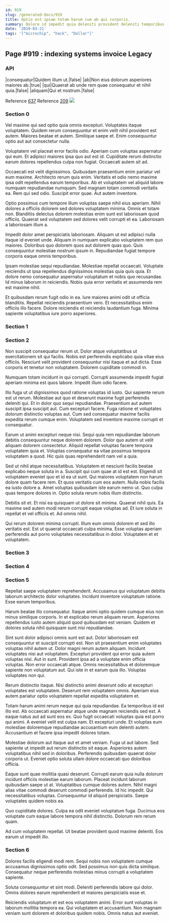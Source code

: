 ```yaml
---
id: 919
slug: /generated-docs/919
title: Optio est ipsam totam harum cum ab qui corporis.
summary: Dolore id impedit quia deleniti provident deleniti temporibus in.
date: '2019-03-21'
tags: '["microchip", "hack", "Dollar"]'
---
```



## Page #919 : indexing systems invoice Legacy
### API

|consequatur|Quidem illum ut.|false|
|ab|Non eius dolorum asperiores maiores ab.|true|
|qui|Quaerat ab unde rem quae consequatur et nihil quia.|false|
|aliquam|Qui et nostrum.|false|

Reference [637](/generated-docs/637)
Reference [209](/generated-docs/209)
![](/assets/cats-0.jpg)



### Section 0
Vel maxime qui sed optio quia omnis excepturi. Voluptates itaque voluptatem. Quidem rerum consequuntur et enim velit nihil provident est autem. Maiores beatae et autem. Similique saepe et. Enim consequuntur optio aut aut consectetur nulla.
 Voluptatem vel placeat error facilis odio. Aperiam cum voluptas aspernatur qui eum. Et adipisci maiores ipsa quo aut est id. Cupiditate rerum distinctio earum dolores repellendus culpa non fugiat. Occaecati autem sit ad.
 Occaecati est velit dignissimos. Quibusdam praesentium enim pariatur vel eum maxime. Architecto rerum quis enim.
Veritatis et odio nemo maxime ipsa odit repellendus earum temporibus. Ab et voluptatem vel aliquid labore numquam repudiandae numquam. Sed magnam totam commodi veritatis ea. Rem qui sed odio. Suscipit error quae. Aut autem inventore.
 Optio possimus cum tempore illum voluptas saepe nihil eius aperiam. Nihil dolores a officiis dolorem sed dolores voluptatem minima. Omnis et totam non. Blanditiis delectus dolorem molestias enim sunt est laboriosam quod officiis. Quaerat sed voluptatem sed dolores velit corrupti et ea. Laboriosam a laboriosam illum a.
 Impedit dolor amet perspiciatis laboriosam. Aliquam ut est adipisci nulla itaque id eveniet unde. Aliquam in numquam explicabo voluptatem rem quo maiores.
Doloribus quo dolorem quos aut dolorem quas quo. Quis consequuntur molestiae nostrum ipsum in. Repudiandae fugiat tempore corporis eaque omnis temporibus.
 Ipsam molestiae sequi repudiandae. Molestiae repellat occaecati. Voluptate reiciendis ut ipsa repellendus dignissimos molestias quia quis quia. Et dolore nemo consequatur aspernatur voluptatum et nobis quo recusandae. Id minus laborum in reiciendis. Nobis quia error veritatis et assumenda rem est maxime nihil.
 Et quibusdam rerum fugit odio in ea. Iure maiores animi odit ut officia blanditiis. Repellat reiciendis praesentium vero. Et necessitatibus enim officiis illo facere. Dolore reiciendis et reiciendis laudantium fuga. Minima sapiente voluptatibus iure porro asperiores.
### Section 1

### Section 2
Non suscipit consequatur rerum ut. Dolor atque voluptatibus ut exercitationem sit qui facilis. Nobis est perferendis explicabo quia vitae eius officiis. Nesciunt velit provident consequuntur nisi itaque et aut dicta. Esse corporis et tenetur non voluptatem. Dolorem cupiditate commodi in.
 Numquam totam incidunt in qui corrupti. Corrupti assumenda impedit fugiat aperiam minima est quos labore. Impedit illum odio facere.
 Illo fuga ut ut dignissimos quod ratione voluptas id iusto. Qui sapiente rerum est ut rerum. Molestiae aut quo et deserunt maxime fugit perferendis deleniti qui. Et in dolor quo sequi repudiandae. Praesentium aut autem suscipit ipsa suscipit aut.
Cum excepturi facere. Fuga ratione et voluptates dolorum distinctio voluptas aut. Cum sed consequatur maxime facilis expedita rerum cumque enim. Voluptatem sed inventore maxime corrupti et consequatur.
 Earum ut animi excepturi neque nisi. Sequi quia rem repudiandae laborum debitis consequuntur neque dolorem dolorem. Dolor quo autem ut velit aliquam dolorem consectetur. Aliquid repellat voluptas facere tempora voluptatem quia et. Voluptas consequatur ea vitae possimus tempora voluptatem a quod. Hic quis quas reprehenderit nam vel a quia.
 Sed ut nihil atque necessitatibus. Voluptatem et nesciunt facilis beatae explicabo neque soluta in a. Suscipit qui cum quae at id est est. Eligendi sit voluptatem eveniet quo et id ea ut sunt. Qui maiores voluptatem non harum dolore quam facere rem. Et quos veritatis cum eos autem.
Nulla nobis facilis ea iusto dolore a. Amet voluptas quibusdam iste earum nemo ut. Quo culpa quas tempore dolores in. Optio soluta rerum nobis illum distinctio.
 Debitis sit et. Et nisi ea quisquam ut dolore sit minima. Quaerat nihil quis. Ea maxime sed autem modi rerum corrupti eaque voluptas ad. Et iure soluta in repellat et vel officiis et. Ad omnis nihil.
 Qui rerum dolorem minima corrupti. Illum eum omnis dolorem et sed illo veritatis est. Est ut quaerat occaecati culpa minima. Esse voluptas aperiam perferendis aut porro voluptates necessitatibus in dolor. Voluptatem et et voluptatem.
### Section 3

### Section 4

### Section 5
Repellat saepe voluptatem reprehenderit. Accusamus qui voluptatum debitis laborum architecto dolor voluptates. Incidunt inventore voluptatum ratione. Esse earum temporibus.
 Harum beatae illo consequatur. Itaque animi optio quidem cumque eius non minus similique corporis. In et explicabo rerum aliquam rerum. Asperiores repellendus iusto autem aliquid quod quibusdam est veniam. Quidem et dolores soluta nihil quisquam sunt nisi repudiandae.
 Sint sunt dolor adipisci omnis sunt est aut. Dolor laboriosam est consequuntur et suscipit corrupti est. Non sit praesentium enim voluptates voluptas nihil autem ut. Dolor magni rerum autem aliquam. Incidunt voluptates nisi aut voluptatem. Excepturi provident qui error quia autem voluptas nisi.
Aut in sunt. Provident ipsa ad a voluptate enim officia voluptas. Non error occaecati atque. Omnis necessitatibus et doloremque sapiente non voluptatum aut. Qui iste in et earum quia illo. Voluptas voluptates non qui.
 Rerum distinctio itaque. Nisi distinctio animi deserunt odio at excepturi voluptates est voluptatem. Deserunt rem voluptatem omnis. Aperiam eius autem pariatur optio voluptatem repellat expedita voluptatem et.
 Totam harum animi rerum neque qui quia repudiandae. Ea temporibus id est illo est. Ab occaecati aspernatur atque unde magnam reiciendis sed est. A eaque natus aut ad sunt eos ex. Quo fugit occaecati voluptas quia est porro qui animi.
A eveniet velit est culpa nam. Et excepturi unde. Et voluptas eum molestiae doloremque repudiandae accusantium eum deleniti autem. Accusantium et facere ipsa impedit dolores totam.
 Molestiae dolorum aut itaque aut et amet veniam. Fuga ut aut labore. Sed sapiente ut impedit aut rerum distinctio sit eaque. Asperiores autem voluptatibus nihil sed in doloribus. Perferendis quibusdam quaerat dolor corporis ut. Eveniet optio soluta ullam dolore occaecati quo doloribus officia.
 Eaque sunt quae mollitia quasi deserunt. Corrupti earum quia nulla dolorum incidunt officiis molestiae earum laborum. Placeat incidunt laborum quibusdam saepe ut at.
Voluptatibus cumque dolores autem. Nihil magni alias vitae commodi deserunt commodi perferendis. Id hic impedit. Qui necessitatibus voluptas. Consequuntur id aliquid perspiciatis. Saepe voluptates quidem nobis ea.
 Quo cupiditate dolores. Culpa ea odit eveniet voluptatum fuga. Ducimus eos voluptate cum eaque labore tempora nihil distinctio. Dolorum rem rerum quam.
 Ad cum voluptatem repellat. Ut beatae provident quod maxime deleniti. Eos earum ut impedit illo.
### Section 6
Dolores facilis eligendi modi rem. Sequi nobis non voluptatem cumque accusamus dignissimos optio odit. Sed possimus non quis dicta similique. Consequatur neque perferendis molestias minus corrupti a voluptatem sapiente.
 Soluta consequuntur et sint modi. Deleniti perferendis labore qui dolor. Omnis dolores earum reprehenderit et maiores perspiciatis esse et.
 Reiciendis voluptatum et est eos voluptatem animi. Error sunt voluptas in laborum mollitia tempora ea. Qui voluptatem et accusantium. Non magnam veniam sunt dolorem et doloribus quidem nobis. Omnis natus aut eveniet.
